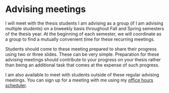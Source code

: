 # Advising meetings

I will meet with the thesis students I am advising as a group (if I am advising multiple students) on a biweekly basis throughout Fall and Spring semesters of the thesis year. At the beginning of each semester, we will coordinate as a group to find a mutually convenient time for these recurring meetings. 

Students should come to these meeting prepared to share their progress using two or three slides. These can be very simple. Preparation for these advising meetings should contribute to your progress on your thesis rather than being an additional task that comes at the expense of such progress.

I am also available to meet with students outside of these regular advising meetings. You can sign up for a meeting with me using my [office hours scheduler](https://carole-voulgaris.youcanbook.me/){target="_blank"}.
